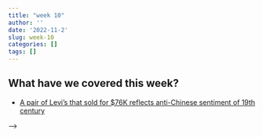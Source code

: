 ```yaml
---
title: "week 10"
author: ''
date: '2022-11-2'
slug: week-10
categories: []
tags: []
---
```

## What have we covered this week?

- [A pair of Levi's that sold for $76K reflects anti-Chinese sentiment of 19th century ](https://www.npr.org/2022/10/14/1128843922/vintage-levis-jeans-1880s-sold-thousands-racist-anti-chinese)

<!-- - [As Chinese Exclusion Act Turns 135, Experts Point To Parallels Today](https://www.npr.org/sections/codeswitch/2017/05/05/527091890/the-135-year-bridge-between-the-chinese-exclusion-act-and-a-proposed-travel-ban) -->

<!-- - [Pres. Biden wants to end U.S. reliance on China. Could Beijing show us the way?](https://www.wbur.org/onpoint/2022/10/12/pres-biden-wants-to-end-u-s-reliance-on-china-could-beijing-show-us-the-way) -->

<!-- <!-- - [The Nobel Prize in Economic Sciences 2022](/pdf/case_study_2.pdf) --> -->

<!-- - [The United States in a New Global Economy? A Century's Perspective](/pdf/USinaNewGlobalEconomy.pdf) -->

<!-- - [Resources and Trade: The Heckscher-Ohlin Model -->
<!-- ](/pdf/The Heckscher-Ohlin Model.pdf) -->
<!--   - Stops at pp32! -->

<!-- ## Video Link -->

<!-- Video recording of lecture is available at [here](https://ksu.zoom.us/rec/play/ZkCVltHUY6mrXHBmqFWmtlKE_sWHNjXxPDJsGywt9zJFnRdDS1mTwSC4GGusu7AKqQioFJrY4fxvOvKa.h7vu53doO8kMoE5f?continueMode=true&_x_zm_rtaid=NUhqxCzsQ7SCXQshFBVI3A.1667446866845.316790f6806addf870e0f14e0e023535&_x_zm_rhtaid=195) -->